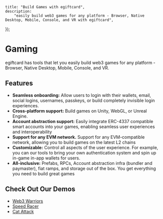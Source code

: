 
	title: "Build Games with egiftcard",
	description:
		"easily build web3 games for any platform - Browser, Native Desktop, Mobile, Console, and VR with egiftcard",
});

# Gaming

egiftcard has tools that let you easily build web3 games for any platform - Browser, Native Desktop, Mobile, Console, and VR.

<DocImage src={previewImage} alt="Gaming Diagram preview" />

## Features

- **Seamless onboarding:** Allow users to login with their wallets, email, social logins, usernames, passkeys, or build completely invisible login experiences.
- **Cross-platform support:** Build games on Unity, WebGL, or Unreal Engine.
- **Account abstraction support:** Easily integrate ERC-4337 compatible smart accounts into your games, enabling seamless user experiences and interoperability
- **Support for any EVM network.** Support for any EVM-compatible network, allowing you to build games on the latest L2 chains
- **Customizable:** Control all aspects of the user experience. For example, you can our tools to bring your own authentication system and spin up in-game in-app wallets for users.
- **All-inclusive:** Prefabs, RPCs, Account abstraction infra (bundler and paymaster), fiat ramps, and storage out of the box. You get everything you need to build great games

## Check Out Our Demos

- [Web3 Warriors](https://web3warriors.egiftcard.cc/)
- [Speed Racer](https://github.com/thirdweb-example/unreal_demo)
- [Cat Attack](https://catattack.egiftcard.cc/)
